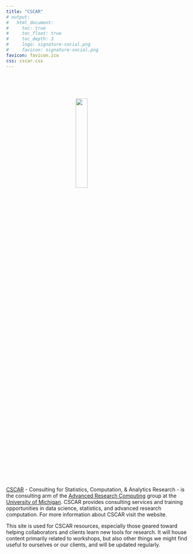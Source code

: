 ```yaml
---
title: "CSCAR"
# output:
#   html_document:
#     toc: true
#     toc_float: true
#     toc_depth: 3
#     logo: signature-social.png
#     favicon: signature-social.png
favicon: favicon.ico
css: cscar.css
---
```

<br>
<br>
<br>

<img src='img/signature-vertical-informal.png' style='display:block; margin: 0 auto;' width=25%> 

<br>
<br>
<br>

[CSCAR](http://cscar.research.umich.edu/) - Consulting for Statistics, Computation, & Analytics Research - is the consulting arm of the [Advanced Research Computing](http://arc.umich.edu/) group at the [University of Michigan](https://www.umich.edu/).  CSCAR provides consulting services and training opportunities in data science, statistics, and advanced research computation.  For more information about CSCAR visit the website.

This site is used for CSCAR resources, especially those geared toward helping collaborators and clients learn new tools for research.  It will house content primarily related to workshops, but also other things we might find useful to ourselves or our clients, and will be updated regularly.


